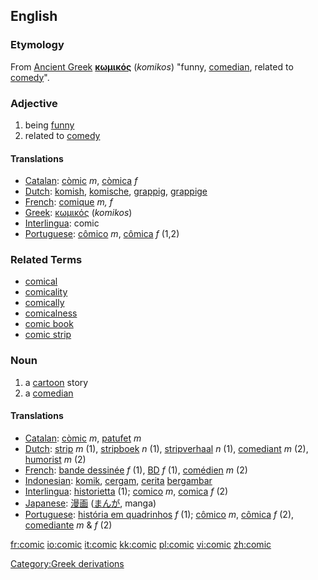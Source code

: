 ==English==
===Etymology===
From [[Ancient Greek]] '''[[κωμικός]]''' (''komikos'') "funny, [[comedian]], related to [[comedy]]".

===Adjective===
{{en-adj-more}}
# being [[funny]]
# related to [[comedy]]

====Translations====
*[[Catalan]]: [[còmic]] ''m'', [[còmica]] ''f''
*[[Dutch]]: [[komish]], [[komische]], [[grappig]], [[grappige]]
*[[French]]: [[comique]] ''m, f''
*[[Greek]]: [[κωμικός]] (''komikos'')
*[[Interlingua]]: comic
*[[Portuguese]]: [[cômico]] ''m'', [[cômica]] ''f'' (1,2)

=== Related Terms===

*[[comical]]
*[[comicality]]
*[[comically]]
*[[comicalness]]
*[[comic book]]
*[[comic strip]]

=== Noun ===
{{en-noun-reg}}
# a [[cartoon]] story
# a [[comedian]]

====Translations====
*[[Catalan]]: [[còmic]] ''m'', [[patufet]] ''m''
*[[Dutch]]: [[strip]] ''m'' (1), [[stripboek]] ''n'' (1), [[stripverhaal]] ''n'' (1), [[comediant]] ''m'' (2), [[humorist]] ''m'' (2)
*[[French]]: [[bande dessinée]] ''f'' (1), [[BD]] ''f'' (1), [[comédien]] ''m'' (2)
*[[Indonesian]]: [[komik]], [[cergam]], [[cerita]] [[gambar|bergambar]]
*[[Interlingua]]: [[historietta]] (1); [[comico]] ''m'', [[comica]] ''f'' (2)
*[[Japanese]]: [[漫画]] ([[まんが]], manga)
*[[Portuguese]]: [[história em quadrinhos]] ''f'' (1); [[cômico]] ''m'', [[cômica]] ''f'' (2), [[comediante]] ''m'' & ''f'' (2)

[[Category:Greek derivations]]

[[fr:comic]]
[[io:comic]]
[[it:comic]]
[[kk:comic]]
[[pl:comic]]
[[vi:comic]]
[[zh:comic]]